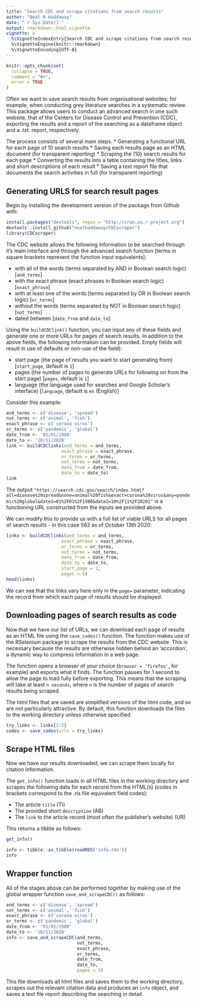 ```yaml
---
title: "Search CDC and scrape citations from search results"
author: "Neal R Haddaway"
date: "`r Sys.Date()`"
output: rmarkdown::html_vignette
vignette: >
  %\VignetteIndexEntry{Search CDC and scrape citations from search results}
  %\VignetteEngine{knitr::rmarkdown}
  %\VignetteEncoding{UTF-8}
---
```


```r
knitr::opts_chunk$set(
  collapse = TRUE,
  comment = "#>",
  error = TRUE
)
```

Often we want to save search results from organisational websites; for example, when conducting grey literature searches in a systematic review. This package allows users to conduct an advanced search in one such website, that of the Centers for Disease Control and Prevention (CDC), exporting the results and a report of the searching as a dataframe object and a .txt. report, respectively.

The process consists of several main steps.
* Generating a functional URL for each page of 10 search results
* Saving each results page as an HTML document (for transparent reporting)
* Scraping the (10) search results for each page
* Converting the results into a table containing the titles, links and short descriptions of each result
* Saving a text report file that documents the search activities in full (for transparent reporting)


## Generating URLS for search result pages

Begin by installing the development version of the package from Github with:

```r
install.packages("devtools", repos = "http://cran.us.r-project.org")
devtools::install_github("nealhaddaway/CDCscraper")
library(CDCscraper)
```


The CDC website allows the following information to be searched through it's main interface and through the advanced search function [terms in square brackets represent the function input equivalents]:

* with all of the words (terms separated by AND in Boolean search logic) [`and_terms`]
* with the exact phrase (exact phrases in Boolean search logic) [`exact_phrase`]
* with at least one of the words [terms separated by OR in Boolean search logic) [`or_terms`]
* without the words (terms separated by NOT in Boolean search logic) [`not_terms`]
* dated between [`date_from` and `date_to`]

Using the `buildCDClink()` function, you can input any of these fields and generate one or more URLs for pages of search results. In addition to the above fields, the following information can be provided. Empty fields will result in use of defaults or non-use of the field):

* start page (the page of results you want to start generating from) [`start_page`, default is `1`]
* pages (the number of pages to generate URLs for following on from the start page) [`pages`, default is `1`]
* language (the language used for searches and Google Scholar's interface) [`language`, default is `en` (English)]

Consider this example:

```r
and_terms <- c('disease', 'spread')
not_terms <- c('animal', 'fish')
exact_phrase <- c('corona virus')
or_terms <- c('pandemic', 'global')
date_from <- '01/01/1980'
date_to <- '10/11/2020'
link <- buildCDClinks(and_terms = and_terms, 
                     exact_phrase = exact_phrase, 
                     or_terms = or_terms, 
                     not_terms = not_terms,
                     date_from = date_from,
                     date_to = date_to)
link
```

The output `"https://search.cdc.gov/search/index.html?all=disease%20spread&none=animal%20fish&exact=corona%20virus&any=pandemic%20global&date1=01%2F01%2F1980&date2=10%2F11%2F20201"` is a functioning URL constructed from the inputs we provided above.

We can modify this to provide us with a full list of viable URLS for all pages of search results - in this case 562 as of October 13th 2020:

```r
links <- buildCDClinks(and_terms = and_terms, 
                     exact_phrase = exact_phrase, 
                     or_terms = or_terms, 
                     not_terms = not_terms,
                     date_from = date_from,
                     date_to = date_to,
                     start_page = 1,
                     pages = 6)
head(links)
```

We can see that the links vary here only in the `page=` parameter, indicating the record from which each page of results should be displayed.


## Downloading pages of search results as code

Now that we have our list of URLs, we can download each page of results as an HTML file using the `save_codes()` function. The function makes use of the RSelenium package to scrape the results from the CDC website. This is necessary because the results are otherwise hidden behind an 'accordion', a dynamic way to compress information in a web page. 

The function opens a browser of your choice (`browser = 'firefox'`, for example) and exports what it finds. The function pauses for 1 second to allow the page to load fully before exporting. This means that the scraping will take at least `n seconds`, where `n` is the number of pages of search results being scraped.

The html files that are saved are simplified versions of the html code, and so are not particularly attractive. By default, this function downloads the files to the working directory unless otherwise specified.

```r
try_links <- links[1:5]
codes <- save_codes(urls = try_links)
```


## Scrape HTML files

Now we have our results downloaded, we can scrape them locally for citation information.

The `get_info()` function loads in all HTML files in the working directory and scrapes the following data for each record from the HTML(s) (codes in brackets correspond to the .ris file equivalent field codes):

* The article `title` (TI)
* The provided short `description` (AB)
* The `link` to the article record (most often the publisher's website) (UR)

This returns a tibble as follows:

```r
get_info()
```
```r
info <- tibble::as_tibble(readRDS('info.rds'))
info
```


## Wrapper function

All of the stages above can be performed together by making use of the global wrapper function `save_and_scrapeCDC()` as follows:

```r
and_terms <- c('disease', 'spread')
not_terms <- c('animal', 'fish')
exact_phrase <- c('corona virus')
or_terms <- c('pandemic', 'global')
date_from <- '01/01/1980'
date_to <- '10/11/2020'
info <- save_and_scrapeCDC(and_terms, 
                           not_terms, 
                           exact_phrase, 
                           or_terms, 
                           date_from,
                           date_to,
                           pages = 5)
```

This file downloads all html files and saves them to the working directory, scrapes out the relevant citation data and produces an `info` object, and saves a text file report describing the searching in detail.
